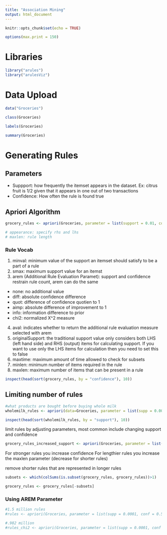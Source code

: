 ---
title: "Association Mining"
output: html_document
---

```{r setup, include=FALSE}
knitr::opts_chunk$set(echo = TRUE)

options(max.print = 150)
```


# Libraries

```{r}
library("arules")
library("arulesViz")
```

# Data Upload

```{r}
data("Groceries")

class(Groceries)

labels(Groceries)
```

```{r}
summary(Groceries)
```


# Generating Rules

## Parameters

- Suppport: how frequently the itemset appears in the dataset. Ex: citrus fruit is 1/2 given that it appears in one out of two transactions
- Confidence: How often the rule is found true


## Apriori Algorithm

```{r}
grocery_rules <- apriori(Groceries, parameter = list(support = 0.01, confidence = 0.5))

# appearance: specify rhs and lhs
# maxlen: rule length
```


### Rule Vocab

1. minval: minimum value of the support an itemset should satisfy to be a part of a rule
2. smax: maximum support value for an itemst
3. arem (Additional Rule Evaluation Paramet): support and confidence restrain rule count, arem can do the same
  - none: no additional value
  - diff: absolute confidence difference
  - quot: difference of confidence quotien to 1 
  - aimp: absolute difference of improvement to 1
  - info: information difference to prior
  - chi2: normalized X^2 measure
4. aval: indicates whether to return the additional rule evaluation measure selected with arem
5. originalSupport: the traditional support value only considers both LHS (left hand side) and RHS (output) items for calculating support. If you want to use only the LHS  items for calculation then you need to set this to false
6. maxtime: maximum amount of time allowed to check for subsets
7. minlen: minimum number of items required in the rule
8. maxlen: maximum number of items that can be present in a rule


```{r}
inspect(head(sort(grocery_rules, by = "confidence"), 10))
```


## Limiting number of rules

```{r}
#what products are bought before buying whole milk
wholemilk_rules <- apriori(data=Groceries, parameter = list(supp = 0.001, conf = 0.08), appearance = list(rhs = "whole milk") )
```

```{r}
inspect(head(sort(wholemilk_rules, by = "support"), 10))
```


limit rules by adjusting parameters, most common include changing support and confidence

```{r}
grocery_rules_increased_support <- apriori(Groceries, parameter = list(support = 0.02, confidence = 0.5) )
```

For stronger rules you increase confidence
For lengthier rules you increase the maxlen parameter (decrease for shorter rules)

remove shorter rules that are represented in longer rules
```{r}
subsets <- which(colSums(is.subset(grocery_rules, grocery_rules))>1)

grocery_rules <- grocery_rules[-subsets]
```



### Using AREM Parameter

```{r}
#1.5 million rules
#rules <- apriori(Groceries, parameter = list(supp = 0.0001, conf = 0.5))

#.982 million
#rules_chi2 <- apriori(Groceries, parameter = list(supp = 0.0001, conf = 0.5, arem = "chi2"))

```









































